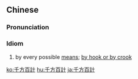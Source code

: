 {{also|千方百计}}
==Chinese==
{{zh-forms|s=千方百计|lit=a thousand ways, a hundred plans}}

===Pronunciation===
{{zh-pron
|m=qiānfāngbǎijì
|c=cin1 fong1 baak3 gai3
|cat=cy
}}

===Idiom===
{{zh-idiom}}

# by every possible [[means]]; [[by hook or by crook]]

{{zh-cat|Intermediate}}

[[ko:千方百計]]
[[hu:千方百計]]
[[ja:千方百計]]